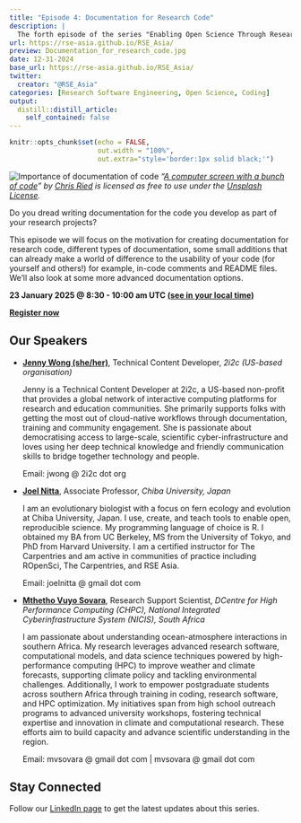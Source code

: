 ```yaml
---
title: "Episode 4: Documentation for Research Code"
description: |
  The forth episode of the series "Enabling Open Science Through Research Code" jointly organised by [RSE Asia Association](https://rse-asia.github.io/RSE_Asia/) and [RSSE Africa](https://rsse.africa).
url: https://rse-asia.github.io/RSE_Asia/
preview: Documentation_for_research_code.jpg
date: 12-31-2024
base_url: https://rse-asia.github.io/RSE_Asia/
twitter:
  creator: "@RSE_Asia"
categories: [Research Software Engineering, Open Science, Coding]
output:
  distill::distill_article:
    self_contained: false
---
```


```r
knitr::opts_chunk$set(echo = FALSE,
                      out.width = "100%",
                      out.extra="style='border:1px solid black;'")
```

![Importance of documentation of code](Documentation_for_research_code.jpg)
_"[A computer screen with a bunch of code](https://unsplash.com/photos/a-computer-screen-with-a-bunch-of-code-on-it-ieic5Tq8YMk?utm_content=creditCopyText&utm_medium=referral&utm_source=unsplash)" by [Chris Ried](https://unsplash.com/@cdr6934?utm_content=creditCopyText&utm_medium=referral&utm_source=unsplash) is licensed as free to use under the [Unsplash License](https://unsplash.com/license)._

Do you dread writing documentation for the code you develop as part of your research projects?

This episode we will focus on the motivation for creating documentation for research code, different types of documentation, some small additions that can already make a world of difference to the usability of your code (for yourself and others!) for example, in-code comments and README files. We’ll also look at some more advanced documentation options.

**23 January 2025 @ 8:30 - 10:00 am UTC [(see in your local time)](https://www.timeanddate.com/worldclock/fixedtime.html?msg=Documentation+for+Research+Code&iso=20250123T0830&p1=1440&ah=1&am=30)**

**[Register now]()**

## Our Speakers

- **[Jenny Wong (she/her)](https://www.linkedin.com/in/thisisjennywong/)**,
  Technical Content Developer, _2i2c (US-based organisation)_ 
  
  Jenny is a Technical Content Developer at 2i2c, a US-based non-profit that provides a global network of interactive computing platforms for research and education communities. She primarily supports folks with getting the most out of cloud-native workflows through documentation, training and community engagement. She is passionate about democratising access to large-scale, scientific cyber-infrastructure and loves using her deep technical knowledge and friendly communication skills to bridge together technology and people.
 
  Email: jwong @ 2i2c dot org

- **[Joel Nitta](https://www.joelnitta.com/)**,
  Associate Professor, _Chiba University, Japan_
  
  I am an evolutionary biologist with a focus on fern ecology and evolution at Chiba University, Japan. I use, create, and teach tools to enable open, reproducible science. My programming language of choice is R. I obtained my BA from UC Berkeley, MS from the University of Tokyo, and PhD from Harvard University. I am a certified instructor for The Carpentries and am active in communities of practice including ROpenSci, The Carpentries, and RSE Asia.
  
  Email: joelnitta @ gmail dot com
  
- **[Mthetho Vuyo Sovara](https://www.linkedin.com/in/mthetho-sovara-3a939272/)**,
  Research Support Scientist, _DCentre for High Performance Computing (CHPC), National Integrated Cyberinfrastructure System (NICIS), South Africa_
  
  I am passionate about understanding ocean-atmosphere interactions in southern Africa. My research leverages advanced research software, computational models, and data science techniques powered by high-performance computing (HPC) to improve weather and climate forecasts, supporting climate policy and tackling environmental challenges. Additionally, I work to empower postgraduate students across southern Africa through training in coding, research software, and HPC optimization. My initiatives span from high school outreach programs to advanced university workshops, fostering technical expertise and innovation in climate and computational research. These efforts aim to build capacity and advance scientific understanding in the region.
  
  Email: mvsovara @ gmail dot com | mvsovara @ gmail dot com


## Stay Connected

Follow our [LinkedIn page](https://www.linkedin.com/company/rse-asia-association/) to get the latest updates about this series.
